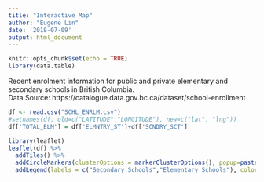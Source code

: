 ```yaml
---
title: "Interactive Map"
author: "Eugene Lin"
date: '2018-07-09'
output: html_document
---
```


```r
knitr::opts_chunk$set(echo = TRUE)
library(data.table)
```

Recent enrolment information for public and private elementary and secondary schools in British Columbia.  
Data Source: https://catalogue.data.gov.bc.ca/dataset/school-enrollment  


```r
df <- read.csv("SCHL_ENRLM.csv")
#setnames(df, old=c("LATITUDE","LONGITUDE"), new=c("lat", "lng"))
df['TOTAL_ELM'] = df['ELMNTRY_ST']+df['SCNDRY_SCT']

library(leaflet)
leaflet(df) %>% 
  addTiles() %>%
  addCircleMarkers(clusterOptions = markerClusterOptions(), popup=paste(df$SCHOOL_NM,", Total Enrolment: ",df$TOTAL_ELM), weight=1, radius = sqrt(df$TOTAL_ELM) * 3, color = ifelse(df$ELMNTRY_ST>0, "green", "red") ) %>%
  addLegend(labels = c("Secondary Schools","Elementary Schools"), colors = c("red", "green"))
```